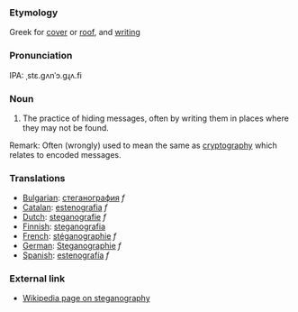 ===Etymology===
Greek for [[cover]] or [[roof]], and [[writing]]

===Pronunciation===
IPA: ˌstɛ.gʌnˈɔ.gɻʌ.fi

===Noun===
# The practice of hiding messages, often by writing them in places where they may not be found.

Remark: Often (wrongly) used to mean the same as [[cryptography]] which relates to encoded messages.

===Translations===

*[[Bulgarian]]: [[стеганография]] ''f''
*[[Catalan]]: [[estenografia]] ''f''
*[[Dutch]]: [[steganografie]] ''f''
*[[Finnish]]: [[steganografia]]
*[[French]]: [[stéganographie]] ''f''
*[[German]]: [[Steganographie]] ''f''
*[[Spanish]]: [[estenografía]] ''f''

=== External link ===
* [http://www.wikipedia.org/wiki/Steganography Wikipedia page on steganography]